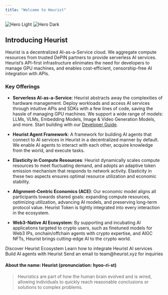 ```yaml
---
title: "Welcome to Heurist"
---
```


<img
  className="block dark:hidden"
  src="/images/hero/light.png"
  alt="Hero Light"
/>
<img
  className="hidden dark:block"
  src="/images/hero/dark.png"
  alt="Hero Dark"
/>

## Introducing Heurist

Heurist is a decentralized AI-as-a-Service cloud. We aggregate compute resources from trusted DePIN partners to provide serverless AI services. Heurist’s API-first infrastructure elinimates the need for developers to manage GPU machines, and enables cost-efficient, censorship-free AI integration with APIs.

### Key Offerings

- **Serverless AI-as-a-Service**: Heurist abstracts away the complexities of hardware management. Deploy workloads and access AI services through intuitive APIs and SDKs with a few lines of code, saving the hassle of managing GPU machines. We support a wide range of models: LLMs, VLMs, Embedding Models, Image & Video Generation Models, and more. Start building with our [Developer Guide](https://docs.heurist.ai/dev-guide/integration-overview).

- **Heurist Agent Framework**: A framework for building AI agents that connect to AI services in Heurist in a decentralized manner by default. We enable AI agents to interact with each other, acquire knowledge from the world, and execute tasks.

- **Elasticity in Compute Resources**: Heurist dynamically scales compute resources to meet fluctuating demand, and adopts an adaptive token emission mechanism that responds to network activity. Elasticity in these two aspects ensures optimal resource utilization and economic stability.

- **Alignment-Centric Economics (ACE)**: Our economic model aligns all participants towards shared goals: expanding compute resources, optimizing utilization, advancing AI models, and preserving long-term protocol value. Heurist Token is tightly integrated into every interaction in the ecosystem.

- **Web3-Native AI Ecosystem**: By supporting and incubating AI applications targeted to crypto users, such as finetuned models for Web3 IPs, onchain/offchain agents with crypto expertise, and AIGC NFTs, Heurist brings cutting-edge AI to the crypto world.

<CardGroup cols={2}>
  <Card
    title="Explore Heurist Ecosystem"
    icon="globe"
    href="https://www.heurist.ai/ecosystem"
  >
    Discover Heurist Ecosystem
  </Card>
  <Card
    title="Start Building with Heurist"
    icon="code"
    href="https://docs.heurist.ai/dev-guide/integration-overview"
  >
    Learn how to integrate Heurist AI services
  </Card>
</CardGroup>

<CardGroup cols={2}>
  <Card
    title="Heurist Agent Framework"
    icon="code"
    href="https://agent.heurist.ai/"
  >
    Build AI agents with Heurist
  </Card>
  <Card
    title="Contact us"
    icon="envelope"
    href="mailto:team@heurist.xyz"
  >
    Send an email to team@heurist.xyz for inquiries
  </Card>
</CardGroup>

#### About the name: Heurist (pronunciation: hyoo-ri-st)

> Heuristics are part of how the human brain evolved and is wired, allowing individuals to quickly reach reasonable conclusions or solutions to complex problems.

